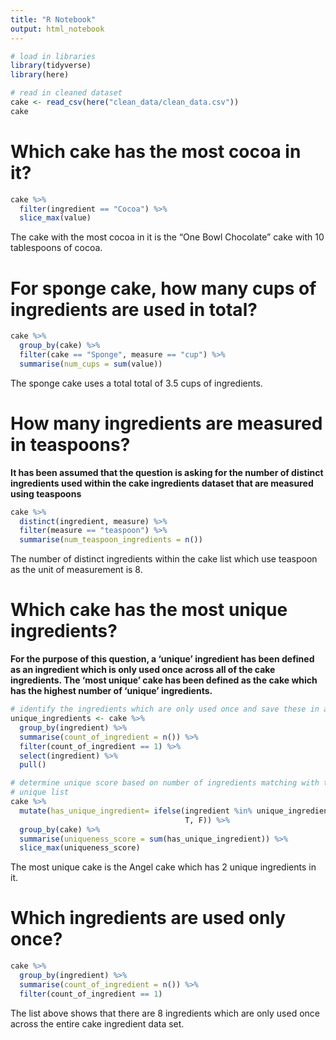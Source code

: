 ```yaml
---
title: "R Notebook"
output: html_notebook
---
```


```r
# load in libraries
library(tidyverse)
library(here)

```



```r
# read in cleaned dataset
cake <- read_csv(here("clean_data/clean_data.csv"))
cake

```


# Which cake has the most cocoa in it?

```r

cake %>% 
  filter(ingredient == "Cocoa") %>% 
  slice_max(value)

```
The cake with the most cocoa in it is the "One Bowl Chocolate" cake with 10 
tablespoons of cocoa.

# For sponge cake, how many cups of ingredients are used in total?

```r

cake %>% 
  group_by(cake) %>% 
  filter(cake == "Sponge", measure == "cup") %>% 
  summarise(num_cups = sum(value))

```
The sponge cake uses a total total of 3.5 cups of ingredients.


# How many ingredients are measured in teaspoons?

**It has been assumed that the question is asking for the number of distinct 
ingredients used within the cake ingredients dataset that are measured using
teaspoons**

```r

cake %>% 
  distinct(ingredient, measure) %>%
  filter(measure == "teaspoon") %>% 
  summarise(num_teaspoon_ingredients = n())

```
The number of distinct ingredients within the cake list which use teaspoon as 
the unit of measurement is 8.

# Which cake has the most unique ingredients?

**For the purpose of this question, a 'unique' ingredient has been defined as an 
ingredient which is only used once across all of the cake ingredients. The 'most
unique' cake has been defined as the cake which has the highest number of
'unique' ingredients.**

```r

# identify the ingredients which are only used once and save these in a list
unique_ingredients <- cake %>% 
  group_by(ingredient) %>% 
  summarise(count_of_ingredient = n()) %>% 
  filter(count_of_ingredient == 1) %>% 
  select(ingredient) %>% 
  pull()

# determine unique score based on number of ingredients matching with the
# unique list
cake %>% 
  mutate(has_unique_ingredient= ifelse(ingredient %in% unique_ingredients,
                                       T, F)) %>% 
  group_by(cake) %>%
  summarise(uniqueness_score = sum(has_unique_ingredient)) %>% 
  slice_max(uniqueness_score)

```
The most unique cake is the Angel cake which has 2 unique ingredients in it.

# Which ingredients are used only once?

```r

cake %>% 
  group_by(ingredient) %>% 
  summarise(count_of_ingredient = n()) %>% 
  filter(count_of_ingredient == 1)

```
The list above shows that there are 8 ingredients which are only used once
across the entire cake ingredient data set.
